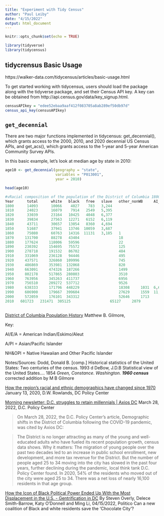 ```yaml
---
title: "Experiment with Tidy Census"
author: "Paul Leiby"
date: "4/15/2022"
output: html_document
---
```


```r
knitr::opts_chunk$set(echo = TRUE)
```

```r
library(tidyverse)
library(tidycensus)
```

## tidycrensus Basic Usage

https://walker-data.com/tidycensus/articles/basic-usage.html

To get started working with tidycensus, users should load the package along with the tidyverse package, and set their Census API key. A key can be obtained from http://api.census.gov/data/key_signup.html.


```r
censusAPIkey = "edee52ebaa9aaf412f083705a8ab289ef50db97d"
census_api_key(censusAPIkey)

```

## `get_decennial`

There are two major functions implemented in tidycensus: get_decennial(), which grants access to the 2000, 2010, and 2020 decennial US Census APIs, and get_acs(), which grants access to the 1-year and 5-year American Community Survey APIs.

In this basic example, let’s look at median age by state in 2010:

```r
age10 <- get_decennial(geography = "state", 
                       variables = "P013001", 
                       year = 2010)

head(age10)
```


```r

#vRacial composition of the population of the District of Columbia 1800-2010
Year 	  total 	 white 	 black 	 free 	slave 	other_nonWB 	AI_E_A 	A_PI 	Asian 	NH_OPI 	Two_or_more
1800 	  14093 	 10066 	  4027 	  783 	3,244 	  	 
1810 	  24023 	 16079 	  7914 	 2549 	5,395 	  	 
1820 	  33039 	 23164 	 10425 	 4048 	6,377 	  	 
1830 	  39834 	 27563 	 12271 	 6152 	6,119 	  	 
1840 	  43711 	 30657 	 13054 	 8360 	4,694 	  	 
1850 	  51687 	 37941 	 13746 	10059 	3,687 	  	 
1860 	  75080 	 60763 	 14316 	11131 	3,185 	1 	  	 
1870 	 131700 	 88278 	 43404 	  	            18 	  	 
1880 	 177624 	118006 	 59596 	  	            22 	  	 
1890 	 230392 	154695 	 75572 	  	            125 	  	 
1900 	 278718 	191532 	 86702 	  	            484 	  	 
1910 	 331069 	236128 	 94446 	  	            495 	  	 
1920 	 437571 	326860 	109996 	  	            745 	  	 
1930 	 486869 	353981 	132068 	  	            820 	  	 
1940 	 663091 	474326 	187266 	  	            1499 	  	 
1950 	 802178 	517865 	280803 	  	            3510 	  	 
1960 	 763956 	345263 	411737 	  	            6956 	  	 
1970 	 756510 	209272 	537712 	  	            9526 	  	 
1980 	 638333 	171796 	448229 	  	            18308     1031 	6,636 	  	 
1990 	 606900 	179667 	399604 	  	            27629     1559 	11,233 	  	 
2000 	 572059 	176101 	343312 	  	            52646 	  1713 	  	    15,189 	348 	13.446
2010   601723 	231471 	305125 	  	            65127 	  2079 	  	    21,056 	302 	17,316
        
```

[District of Columbia Population History](https://matthewbgilmore.wordpress.com/district-of-columbia-population-history/) Matthew B. Gilmore, 

Key:

AI/E/A = American Indian/Eskimo/Aleut

A/PI = Asian/Pacific Islander

NH&OPI = Native Hawaiian and Other Pacific Islander

Notes/Sources:
Dodd, Donald B. [comp.] Historical statistics of the United States: Two centuries of the census.
1993
d DeBow, J.D.B Statistical view of the United States…. 1854
*Green, Constance. Washington.
**1960 census
***corrected addition by M B Gilmore


[How the region’s racial and ethnic demographics have changed since 1970](https://www.dcpolicycenter.org/publications/regional-demographic-shifts/)
January 13, 2020, D.W. Rowlands, DC Policy Center

[Morning newsletter: D.C. struggles to retain millennials | Axios DC](https://www.dcpolicycenter.org/publications/20220328-axiosdc/)
March 28, 2022, D.C. Policy Center

> On March 28, 2022, the D.C. Policy Center’s article, Demographic shifts in the District of Columbia following the COVID-19 pandemic, was cited by Axios DC:

> The District is no longer attracting as many of the young and well-educated adults who have fueled its recent population growth, census data shows.
Why it matters: The migration of young people over the past two decades led to an increase in public school enrollment, new development, and more tax revenue for the District.
But the number of people aged 25 to 34 moving into the city has slowed in the past four years, further declining during the pandemic, local think tank D.C. Policy Center found.
In 2020, 54% of the residents who moved out of the city were aged 25 to 34. There was a net loss of nearly 16,100 residents in that age group.

[How the Icon of Black Political Power Ended Up With the Most Displacement in the U.S. - Gentrification in DC](https://www.politico.com/news/magazine/2022/04/15/washington-dc-gentrification-black-political-power-00024515) By Steven Overly, Delece Smith-Barrow, Katy O'Donnell and Ming Li, 04/15/2022, Politico
Can a new coalition of Black and white residents save the ‘Chocolate City’?
